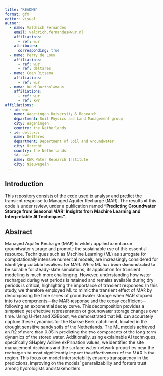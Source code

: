 ```yaml
---
title: "README"
format: gfm
editor: visual
author: 
  - name: Valdrich Fernandes
    email: valdrich.fernandes@wur.nl
    affiliations: 
      - ref: wur
    attributes:
      corresponding: true
  - name: Perry de Louw
    affiliations: 
      - ref: wur
      - ref: deltares
  - name: Coen Ritsema
    affiliations: 
      - ref: wur
  - name: Ruud Bartholomeus
    affiliations: 
      - ref: wur
      - ref: kwr
affiliations:
  - id: wur
    name: Wageningen University & Research
    department: Soil Physics and Land Management group
    city: Wageningen
    country: the Netherlands
  - id: deltares
    name: Deltares
    department: Department of Soil and Groundwater
    city: Utrecht
    country: the Netherlands
  - id: kwr
    name: KWR Water Research Institute
    city: Nieuwegein
---
```


## Introduction

This repository consists of the code used to analyse and predict the transient response to Managed Aquifer Recharge (MAR). The results of this code is under review, under a publication named **"Predicting Groundwater Storage from Seasonal MAR: Insights from Machine Learning and Interpretable AI Techniques"**.

## Abstract

Managed Aquifer Recharge (MAR) is widely applied to enhance groundwater storage and promote the sustainable use of this essential resource. Techniques such as Machine Learning (ML) as surrogate for computationally intensive numerical models, are increasingly considered for identifying suitable locations for MAR. While ML has been demonstrated to be suitable for steady-state simulations, its application for transient modelling is much more challenging. However, understanding how water recharged during wet periods is retained and remains available during dry periods is critical, highlighting the importance of transient responses. In this study, we therefore employed ML to mimic the transient effect of MAR by decomposing the time series of groundwater storage when MAR stopped into two components—the MAR-response and the decay coefficient—following an exponential decay curve. This decomposition provides a simplified yet effective representation of groundwater storage changes over time. Using U-Net and XGBoost, we demonstrated that ML can accurately capture these dynamics for the Baakse Beek catchment, located in the drought sensitive sandy soils of the Netherlands. The ML models achieved an R2 of more than 0.85 in predicting the two components of the long-term dynamics of the stored water. Additionally, using explainable AI techniques, specifically SHapley Aditive exPlanation values, we identified the site management decisions and the surface water network properties near the recharge site most significantly impact the effectiveness of the MAR in the region. This focus on model interpretability ensures transparency in the predictions, improving on the models’ generalizability and fosters trust among hydrologists and stakeholders.
